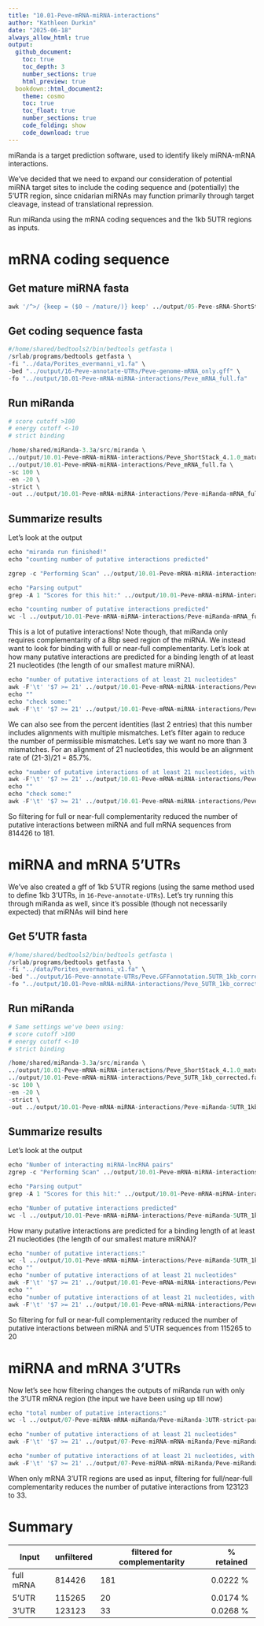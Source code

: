 ```yaml
---
title: "10.01-Peve-mRNA-miRNA-interactions"
author: "Kathleen Durkin"
date: "2025-06-18"
always_allow_html: true
output: 
  github_document:
    toc: true
    toc_depth: 3
    number_sections: true
    html_preview: true 
  bookdown::html_document2:
    theme: cosmo
    toc: true
    toc_float: true
    number_sections: true
    code_folding: show
    code_download: true
---
```


miRanda is a target prediction software, used to identify likely miRNA-mRNA interactions.

We've decided that we need to expand our consideration of potential miRNA target sites to include the coding sequence and (potentially) the 5'UTR region, since cnidarian miRNAs may function primarily through target cleavage, instead of translational repression.

Run miRanda using the mRNA coding sequences and the 1kb 5UTR regions as inputs.

# mRNA coding sequence

## Get mature miRNA fasta

```r
awk '/^>/ {keep = ($0 ~ /mature/)} keep' ../output/05-Peve-sRNA-ShortStack_4.1.0/ShortStack_out/mir.fasta > ../output/10.01-Peve-mRNA-miRNA-interactions/Peve_ShortStack_4.1.0_mature.fasta
```


## Get coding sequence fasta

```r

#/home/shared/bedtools2/bin/bedtools getfasta \
/srlab/programs/bedtools getfasta \
-fi "../data/Porites_evermanni_v1.fa" \
-bed "../output/16-Peve-annotate-UTRs/Peve-genome-mRNA_only.gff" \
-fo "../output/10.01-Peve-mRNA-miRNA-interactions/Peve_mRNA_full.fa"
```

## Run miRanda

```r

# score cutoff >100
# energy cutoff <-10
# strict binding

/home/shared/miRanda-3.3a/src/miranda \
../output/10.01-Peve-mRNA-miRNA-interactions/Peve_ShortStack_4.1.0_mature.fasta \
../output/10.01-Peve-mRNA-miRNA-interactions/Peve_mRNA_full.fa \
-sc 100 \
-en -20 \
-strict \
-out ../output/10.01-Peve-mRNA-miRNA-interactions/Peve-miRanda-mRNA_full-strict_all.tab
```

## Summarize results

Let's look at the output

```r

echo "miranda run finished!"
echo "counting number of putative interactions predicted"

zgrep -c "Performing Scan" ../output/10.01-Peve-mRNA-miRNA-interactions/Peve-miRanda-mRNA_full-strict_all.tab

echo "Parsing output"
grep -A 1 "Scores for this hit:" ../output/10.01-Peve-mRNA-miRNA-interactions/Peve-miRanda-mRNA_full-strict_all.tab | sort | grep '>' > ../output/10.01-Peve-mRNA-miRNA-interactions/Peve-miRanda-mRNA_full-strict-parsed.txt

echo "counting number of putative interactions predicted"
wc -l ../output/10.01-Peve-mRNA-miRNA-interactions/Peve-miRanda-mRNA_full-strict-parsed.txt

```

This is a lot of putative interactions! Note though, that miRanda only requires complementarity of a 8bp seed region of the miRNA. We instead want to look for binding with full or near-full complementarity. Let's look at how many putative interactions are predicted for a binding length of at least 21 nucleotides (the length of our smallest mature miRNA).

```r
echo "number of putative interactions of at least 21 nucleotides"
awk -F'\t' '$7 >= 21' ../output/10.01-Peve-mRNA-miRNA-interactions/Peve-miRanda-mRNA_full-strict-parsed.txt | wc -l
echo ""
echo "check some:"
awk -F'\t' '$7 >= 21' ../output/10.01-Peve-mRNA-miRNA-interactions/Peve-miRanda-mRNA_full-strict-parsed.txt | head -5
```

We can also see from the percent identities (last 2 entries) that this number includes alignments with multiple mismatches. Let's filter again to reduce the number of permissible mismatches. Let's say we want no more than 3 mismatches. For an alignment of 21 nucleotides, this would be an alignment rate of (21-3)/21 = 85.7%.

```r
echo "number of putative interactions of at least 21 nucleotides, with at most 3 mismatches"
awk -F'\t' '$7 >= 21' ../output/10.01-Peve-mRNA-miRNA-interactions/Peve-miRanda-mRNA_full-strict-parsed.txt | awk -F'\t' '$8 >= 85' | wc -l
echo ""
echo "check some:"
awk -F'\t' '$7 >= 21' ../output/10.01-Peve-mRNA-miRNA-interactions/Peve-miRanda-mRNA_full-strict-parsed.txt | awk -F'\t' '$8 >= 85' | head -5
```

So filtering for full or near-full complementarity reduced the number of putative interactions between miRNA and full mRNA sequences from 814426 to 181.

# miRNA and mRNA 5'UTRs

We've also created a gff of 1kb 5'UTR regions (using the same method used to define 1kb 3'UTRs, in `16-Peve-annotate-UTRs`). Let's try running this through miRanda as well, since it's possible (though not necessarily expected) that miRNAs will bind here

## Get 5'UTR fasta

```r
#/home/shared/bedtools2/bin/bedtools getfasta \
/srlab/programs/bedtools getfasta \
-fi "../data/Porites_evermanni_v1.fa" \
-bed "../output/16-Peve-annotate-UTRs/Peve.GFFannotation.5UTR_1kb_corrected.gff" \
-fo "../output/10.01-Peve-mRNA-miRNA-interactions/Peve_5UTR_1kb_corrected.fa"

```

## Run miRanda

```r

# Same settings we've been using: 
# score cutoff >100
# energy cutoff <-10
# strict binding

/home/shared/miRanda-3.3a/src/miranda \
../output/10.01-Peve-mRNA-miRNA-interactions/Peve_ShortStack_4.1.0_mature.fasta \
../output/10.01-Peve-mRNA-miRNA-interactions/Peve_5UTR_1kb_corrected.fa \
-sc 100 \
-en -20 \
-strict \
-out ../output/10.01-Peve-mRNA-miRNA-interactions/Peve-miRanda-5UTR_1kb-strict_all.tab
```

## Summarize results

Let's look at the output

```r

echo "Number of interacting miRNA-lncRNA pairs"
zgrep -c "Performing Scan" ../output/10.01-Peve-mRNA-miRNA-interactions/Peve-miRanda-5UTR_1kb-strict_all.tab

echo "Parsing output"
grep -A 1 "Scores for this hit:" ../output/10.01-Peve-mRNA-miRNA-interactions/Peve-miRanda-5UTR_1kb-strict_all.tab | sort | grep '>' > ../output/10.01-Peve-mRNA-miRNA-interactions/Peve-miRanda-5UTR_1kb-strict-parsed.txt

echo "Number of putative interactions predicted"
wc -l ../output/10.01-Peve-mRNA-miRNA-interactions/Peve-miRanda-5UTR_1kb-strict-parsed.txt

```

How many putative interactions are predicted for a binding length of at least 21 nucleotides (the length of our smallest mature miRNA)?

```r
echo "number of putative interactions:"
wc -l ../output/10.01-Peve-mRNA-miRNA-interactions/Peve-miRanda-5UTR_1kb-strict-parsed.txt
echo ""
echo "number of putative interactions of at least 21 nucleotides"
awk -F'\t' '$7 >= 21' ../output/10.01-Peve-mRNA-miRNA-interactions/Peve-miRanda-5UTR_1kb-strict-parsed.txt | wc -l
echo ""
echo "number of putative interactions of at least 21 nucleotides, with at most 3 mismatches"
awk -F'\t' '$7 >= 21' ../output/10.01-Peve-mRNA-miRNA-interactions/Peve-miRanda-5UTR_1kb-strict-parsed.txt | awk -F'\t' '$8 >= 85' | wc -l
```

So filtering for full or near-full complementarity reduced the number of putative interactions between miRNA and 5'UTR sequences from 115265 to 20

# miRNA and mRNA 3'UTRs

Now let's see how filtering changes the outputs of miRanda run with only the 3'UTR mRNA region (the input we have been using up till now)

```r
echo "total number of putative interactions:"
wc -l ../output/07-Peve-miRNA-mRNA-miRanda/Peve-miRanda-3UTR-strict-parsed.txt

echo "number of putative interactions of at least 21 nucleotides"
awk -F'\t' '$7 >= 21' ../output/07-Peve-miRNA-mRNA-miRanda/Peve-miRanda-3UTR-strict-parsed.txt | wc -l

echo "number of putative interactions of at least 21 nucleotides, with at most 3 mismatches"
awk -F'\t' '$7 >= 21' ../output/07-Peve-miRNA-mRNA-miRanda/Peve-miRanda-3UTR-strict-parsed.txt | awk -F'\t' '$8 >= 85' | wc -l
```

When only mRNA 3'UTR regions are used as input, filtering for full/near-full complementarity reduces the number of putative interactions from 123123 to 33.

# Summary

| Input     | unfiltered | filtered for complementarity | \% retained |
|-----------|------------|------------------------------|-------------|
| full mRNA | 814426     | 181                          | 0.0222 %    |
| 5'UTR     | 115265     | 20                           | 0.0174 %    |
| 3'UTR     | 123123     | 33                           | 0.0268 %    |